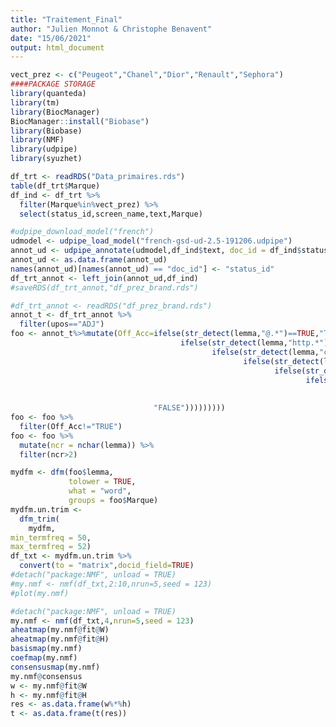 ```yaml
---
title: "Traitement_Final"
author: "Julien Monnot & Christophe Benavent"
date: "15/06/2021"
output: html_document
---
```

```r
vect_prez <- c("Peugeot","Chanel","Dior","Renault","Sephora")
####PACKAGE STORAGE
library(quanteda)
library(tm)
library(BiocManager)
BiocManager::install("Biobase")
library(Biobase)
library(NMF)
library(udpipe)
library(syuzhet)

df_trt <- readRDS("Data_primaires.rds")
table(df_trt$Marque)
df_ind <- df_trt %>%
  filter(Marque%in%vect_prez) %>%
  select(status_id,screen_name,text,Marque)
```


```r
#udpipe_download_model("french")
udmodel <- udpipe_load_model("french-gsd-ud-2.5-191206.udpipe")
annot_ud <- udpipe_annotate(udmodel,df_ind$text, doc_id = df_ind$status_id)
annot_ud <- as.data.frame(annot_ud)
names(annot_ud)[names(annot_ud) == "doc_id"] <- "status_id"
df_trt_annot <- left_join(annot_ud,df_ind)
#saveRDS(df_trt_annot,"df_prez_brand.rds")
```



```r
#df_trt_annot <- readRDS("df_prez_brand.rds")
annot_t <- df_trt_annot %>%
  filter(upos=="ADJ")
foo <- annot_t%>%mutate(Off_Acc=ifelse(str_detect(lemma,"@.*")==TRUE,"TRUE",
                                      ifelse(str_detect(lemma,"http.*")==TRUE,"TRUE",
                                             ifelse(str_detect(lemma,"chanel.*")==TRUE,"TRUE",
                                                    ifelse(str_detect(lemma,"dior.*")==TRUE,"TRUE",
                                                           ifelse(str_detect(lemma,"peugeot.*")==TRUE,"TRUE",
                                                                  ifelse(str_detect(lemma,"renault.*")==TRUE,"TRUE",
                                                                         ifelse(str_detect(lemma,"sephora.*")==TRUE,"TRUE",
                                                                                ifelse(str_detect(lemma,"&.*")==TRUE,"TRUE",
                                "FALSE")))))))))
foo <- foo %>%
  filter(Off_Acc!="TRUE")
foo <- foo %>%
  mutate(ncr = nchar(lemma)) %>%
  filter(ncr>2)
```

```r
mydfm <- dfm(foo$lemma,
             tolower = TRUE,
             what = "word",
             groups = foo$Marque)
mydfm.un.trim <-
  dfm_trim(
    mydfm,
min_termfreq = 50,
max_termfreq = 52)
df_txt <- mydfm.un.trim %>% 
  convert(to = "matrix",docid_field=TRUE)
#detach("package:NMF", unload = TRUE)
#my.nmf <- nmf(df_txt,2:10,nrun=5,seed = 123)
#plot(my.nmf)
```

```r
#detach("package:NMF", unload = TRUE)
my.nmf <- nmf(df_txt,4,nrun=5,seed = 123)
aheatmap(my.nmf@fit@W)
aheatmap(my.nmf@fit@H)
basismap(my.nmf)
coefmap(my.nmf)
consensusmap(my.nmf)
my.nmf@consensus
w <- my.nmf@fit@W
h <- my.nmf@fit@H
res <- as.data.frame(w%*%h)
t <- as.data.frame(t(res))
```


